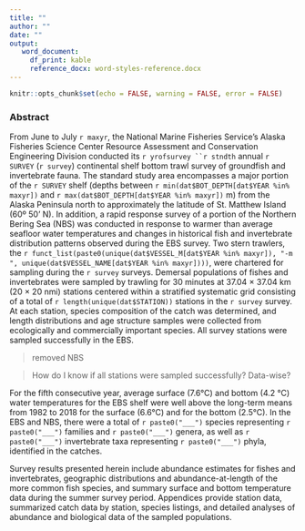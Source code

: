 ```yaml
---
title: ""
author: ""
date: ""
output: 
   word_document:
     df_print: kable
     reference_docx: word-styles-reference.docx
---
```


```r
knitr::opts_chunk$set(echo = FALSE, warning = FALSE, error = FALSE)
```

### Abstract

From June to July `r maxyr`, the National Marine Fisheries Service’s Alaska Fisheries Science Center Resource Assessment and Conservation Engineering Division conducted its `r yrofsurvey ``r stndth` annual `r SURVEY` (`r survey`) continental shelf bottom trawl survey of groundfish and invertebrate fauna. The standard study area encompasses a major portion of the `r SURVEY` shelf (depths between `r min(dat$BOT_DEPTH[dat$YEAR %in% maxyr])` and `r max(dat$BOT_DEPTH[dat$YEAR %in% maxyr])` m) from the Alaska Peninsula north to approximately the latitude of St. Matthew Island (60º 50' N). In addition, a rapid response survey of a portion of the Northern Bering Sea (NBS) was conducted in response to warmer than average seafloor water temperatures and changes in historical fish and invertebrate distribution patterns observed during the EBS survey. Two stern trawlers, the `r funct_list(paste0(unique(dat$VESSEL_M[dat$YEAR %in% maxyr]), "-m ", unique(dat$VESSEL_NAME[dat$YEAR %in% maxyr])))`, were chartered for sampling during the `r survey` surveys. Demersal populations of fishes and invertebrates were sampled by trawling for 30 minutes at 37.04 × 37.04 km (20 × 20 nmi) stations centered within a stratified systematic grid consisting of a total of `r length(unique(dat$STATION))` stations in the `r survey` survey. At each station, species composition of the catch was determined, and length distributions and age structure samples were collected from ecologically and commercially important species. All survey stations were sampled successfully in the EBS. 

> removed NBS

> How do I know if all stations were sampled successfully? Data-wise?

For the fifth consecutive year, average surface (7.6°C) and bottom (4.2 °C) water temperatures for the EBS shelf were well above the long-term means from 1982 to 2018 for the surface (6.6°C) and for the bottom (2.5°C). In the EBS and NBS, there were a total of `r paste0("___")` species representing `r paste0("___")` families and `r paste0("___")` genera, as well as `r paste0("___")` invertebrate taxa representing `r paste0("___")` phyla, identified in the catches.


Survey results presented herein include abundance estimates for fishes and invertebrates, geographic distributions and abundance-at-length of the more common fish species, and summary surface and bottom temperature data during the summer survey period. Appendices provide station data, summarized catch data by station, species listings, and detailed analyses of abundance and biological data of the sampled populations.
